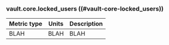 ### vault.core.locked_users ((#vault-core-locked_users))

Metric type | Units | Description
----------- | ----- | -----------
BLAH     | BLAH    | BLAH